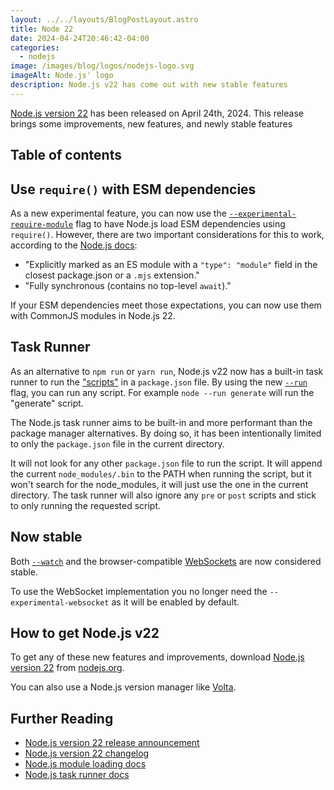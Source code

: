 ```yaml
---
layout: ../../layouts/BlogPostLayout.astro
title: Node 22
date: 2024-04-24T20:46:42-04:00
categories:
  - nodejs
image: /images/blog/logos/nodejs-logo.svg
imageAlt: Node.js' logo
description: Node.js v22 has come out with new stable features
---
```


[Node.js version 22](https://nodejs.org/en/blog/announcements/v22-release-announce)
has been released on April 24th, 2024. This release brings some improvements,
new features, and newly stable features

## Table of contents

## Use `require()` with ESM dependencies

As a new experimental feature, you can now use the [`--experimental-require-module`](https://nodejs.org/docs/latest/api/cli.html#--experimental-require-module)
flag to have Node.js load ESM dependencies using `require()`. However, there are
two important considerations for this to work, according to the [Node.js docs](https://nodejs.org/docs/latest/api/modules.html#loading-ecmascript-modules-using-require):

- "Explicitly marked as an ES module with a `"type": "module"` field in the closest package.json or a `.mjs` extension."
- "Fully synchronous (contains no top-level `await`)."

If your ESM dependencies meet those expectations, you can now use them with CommonJS
modules in Node.js 22.

## Task Runner

As an alternative to `npm run` or `yarn run`, Node.js v22 now has a built-in task
runner to run the ["scripts"](https://docs.npmjs.com/cli/v10/configuring-npm/package-json#scripts)
in a `package.json` file. By using the new [`--run`](https://nodejs.org/docs/latest/api/cli.html#--run)
flag, you can run any script. For example `node --run generate` will run the
"generate" script.

The Node.js task runner aims to be built-in and more performant than the package
manager alternatives. By doing so, it has been intentionally limited to only the
`package.json` file in the current directory.

It will not look for any other `package.json` file to run the script.
It will append the current `node_modules/.bin` to the PATH when running the script,
but it won't search for the node_modules, it will just use the one in the current directory.
The task runner will also ignore any `pre` or `post` scripts and stick to only
running the requested script.

## Now stable

Both [`--watch`](https://nodejs.org/docs/latest/api/cli.html#--watch) and
the browser-compatible [WebSockets](https://developer.mozilla.org/en-US/docs/Web/API/WebSocket)
are now considered stable.

To use the WebSocket implementation you no longer need the `--experimental-websocket`
as it will be enabled by default.

<RandomSupport />

## How to get Node.js v22

To get any of these new features and improvements, download [Node.js version 22](https://nodejs.org/en/download)
from [nodejs.org](https://nodejs.org/).

You can also use a Node.js version manager like [Volta](https://volta.sh/).

## Further Reading

- [Node.js version 22 release announcement](https://nodejs.org/en/blog/announcements/v22-release-announce)
- [Node.js version 22 changelog](https://nodejs.org/en/blog/release/v22.0.0)
- [Node.js module loading docs](https://nodejs.org/docs/latest/api/modules.html#loading-ecmascript-modules-using-require)
- [Node.js task runner docs](https://nodejs.org/docs/latest/api/cli.html#--run)
